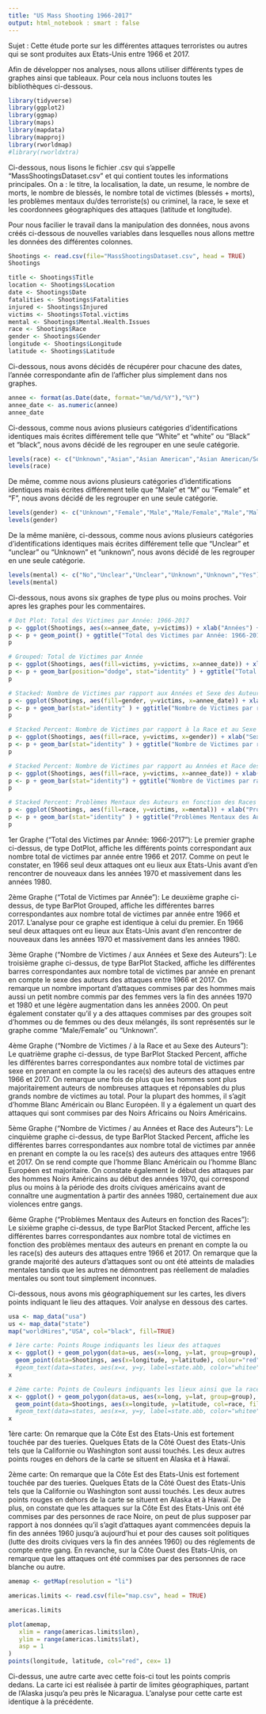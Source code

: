 ```yaml
---
title: "US Mass Shooting 1966-2017"
output: html_notebook : smart : false
---
```


Sujet : Cette étude porte sur les différentes attaques terroristes ou autres qui se sont produites aux Etats-Unis entre 1966 et 2017.


Afin de développer nos analyses, nous allons utiliser différents types de graphes ainsi que tableaux. Pour cela nous incluons toutes les bibliothèques ci-dessous.

```r

library(tidyverse)
library(ggplot2)
library(ggmap)
library(maps)
library(mapdata)
library(mapproj)
library(rworldmap)
#library(rworldxtra)

```



Ci-dessous, nous lisons le fichier .csv qui s'appelle "MassShootingsDataset.csv" et qui contient toutes les informations principales. On a : le titre, la localisation, la date, un resume, le nombre de morts, le nombre de blessés, le nombre total de victimes (blessés + morts), les problèmes mentaux du/des terroriste(s) ou criminel, la race, le sexe et les coordonnees géographiques des attaques (latitude et longitude).

Pour nous facilier le travail dans la manipulation des données, nous avons créés ci-dessous de nouvelles variables dans lesquelles nous allons mettre les données des différentes colonnes.

```r

Shootings <- read.csv(file="MassShootingsDataset.csv", head = TRUE)
Shootings

title <- Shootings$Title
location <- Shootings$Location
date <- Shootings$Date
fatalities <- Shootings$Fatalities
injured <- Shootings$Injured
victims <- Shootings$Total.victims
mental <- Shootings$Mental.Health.Issues
race <- Shootings$Race
gender <- Shootings$Gender
longitude <- Shootings$Longitude
latitude <- Shootings$Latitude

```



Ci-dessous, nous avons décidés de récupérer pour chacune des dates, l'année correspondante afin de l'afficher plus simplement dans nos graphes.

```r

annee <- format(as.Date(date, format="%m/%d/%Y"),"%Y")
annee_date <- as.numeric(annee)
annee_date

```




Ci-dessous, comme nous avions plusieurs catégories d'identifications identiques mais écrites différement telle que "White" et "white" ou "Black" et "black", 
nous avons décidé de les regrouper en une seule catégorie.

```r

levels(race) <- c("Unknown","Asian","Asian American","Asian American/Some other race","Black","Black","Black American or African American","Black American or African American/Unknown","Latino","Native American","Native American or Alaska Native","Other","Other","Two or more races","Unclear","Unknown","White","White","White","White American or European American","White American or European American/Some other Race")
levels(race)

```




De même, comme nous avions plusieurs catégories d'identifications identiques mais écrites différement telle que "Male" et "M" ou "Female" et "F", nous avons décidé de les regrouper en une seule catégorie.

```r

levels(gender) <- c("Unknown","Female","Male","Male/Female","Male","Male/Female","Unknown")
levels(gender)

```



De la même manière, ci-dessous, comme nous avions plusieurs catégories d'identifications identiques mais écrites différement telle que "Unclear" et "unclear" ou "Unknown" et "unknown", nous avons décidé de les regrouper en une seule catégorie.

```r

levels(mental) <- c("No","Unclear","Unclear","Unknown","Unknown","Yes")
levels(mental)

```



Ci-dessous, nous avons six graphes de type plus ou moins proches. Voir apres les graphes pour les commentaires.

```r

# Dot Plot: Total des Victimes par Année: 1966-2017
p <- ggplot(Shootings, aes(x=annee_date, y=victims)) + xlab("Années") + ylab("Total de Victimes") 
p <- p + geom_point() + ggtitle("Total des Victimes par Année: 1966-2017")
p

# Grouped: Total de Victimes par Année 
p <- ggplot(Shootings, aes(fill=victims, y=victims, x=annee_date)) + xlab("Années") + ylab("Total de Victimes") 
p <- p + geom_bar(position="dodge", stat="identity" ) + ggtitle("Total de Victimes par Année")
p

# Stacked: Nombre de Victimes par rapport aux Années et Sexe des Auteurs
p <- ggplot(Shootings, aes(fill=gender, y=victims, x=annee_date)) + xlab("Années") + ylab("Total de Victimes") 
p <- p + geom_bar(stat="identity" ) + ggtitle("Nombre de Victimes par rapport aux Années et Sexe des Auteurs")
p

# Stacked Percent: Nombre de Victimes par rapport à la Race et au Sexe des Auteurs
p <- ggplot(Shootings, aes(fill=race, y=victims, x=gender)) + xlab("Sexe") + ylab("Total de Victimes") 
p <- p + geom_bar(stat="identity" ) + ggtitle("Nombre de Victimes par rapport à la Race et au Sexe des Auteurs \n\n")
p

# Stacked Percent: Nombre de Victimes par rapport au Années et Race des Auteurs
p <- ggplot(Shootings, aes(fill=race, y=victims, x=annee_date)) + xlab("Années") + ylab("Total de Victimes") 
p <- p + geom_bar(stat="identity") + ggtitle("Nombre de Victimes par rapport au Années et Race des Auteurs \n\n")
p

# Stacked Percent: Problèmes Mentaux des Auteurs en fonction des Races
p <- ggplot(Shootings, aes(fill=race, y=victims, x=mental)) + xlab("Problème Mentale") + ylab("Total de Victimes") 
p <- p + geom_bar(stat="identity" ) + ggtitle("Problèmes Mentaux des Auteurs en fonction des Races \n\n")
p

```


1er Graphe ("Total des Victimes par Année: 1966-2017"): Le premier graphe ci-dessus, de type DotPlot, affiche les différents points correspondant aux nombre total                                                         de victimes par année entre 1966 et 2017. Comme on peut le constater, en 1966 seul deux attaques ont eu                                                           lieux aux Etats-Unis avant d'en rencontrer de nouveaux dans les années 1970 et massivement dans les années                                                         1980. 


2ème Graphe ("Total de Victimes par Année"): Le deuxième graphe ci-dessus, de type BarPlot Grouped, affiche les différentes barres correspondantes aux nombre                                                  total de victimes par année entre 1966 et 2017. L'analyse pour ce graphe est identique à celui du premier. En 1966                                                seul deux attaques ont eu lieux aux Etats-Unis avant d'en rencontrer de nouveaux dans les années 1970 et massivement                                              dans les années 1980. 


3ème Graphe ("Nombre de Victimes / aux Années et Sexe des Auteurs"): Le troisième graphe ci-dessus, de type BarPlot Stacked, affiche les différentes                                                                                   barres correspondantes aux nombre total de victimes par année en prenant en compte                                                                                le sexe des auteurs des attaques entre 1966 et 2017. On remarque un nombre                                                                                        important d'attaques commises par des hommes mais aussi un petit nombre commis par                                                                                des femmes vers la fin des années 1970 et 1980 et une légère augmentation dans les                                                                                années 2000. On peut également constater qu'il y a des attaques commises par des                                                                                  groupes soit d'hommes ou de femmes ou des deux mélangés, ils sont représentés sur                                                                                 le graphe comme "Male/Female" ou "Unknown". 


4ème Graphe ("Nombre de Victimes / à la Race et au Sexe des Auteurs"): Le quatrième graphe ci-dessus, de type BarPlot Stacked Percent, affiche les                                                                                       différentes barres correspondantes aux nombre total de victimes par sexe en                                                                                       prenant en compte la ou les race(s) des auteurs des attaques entre 1966 et 2017.                                                                                  On remarque une fois de plus que les hommes sont plus majoritairement auteurs de                                                                                  nombreuses attaques et réponsables du plus grands nombre de victimes au total.                                                                                    Pour la plupart des hommes, il s'agit d'homme Blanc Américain ou Blanc Européen.                                                                                  Il y a également un quart des attaques qui sont commises par des Noirs Africains ou                                                                               Noirs Américains. 


5ème Graphe ("Nombre de Victimes / au Années et Race des Auteurs"): Le cinquième graphe ci-dessus, de type BarPlot Stacked Percent, affiche les                                                                                       différentes barres correspondantes aux nombre total de victimes par année en prenant                                                                              en compte la ou les race(s) des auteurs des attaques entre 1966 et 2017. On se rend                                                                               compte que l'homme Blanc Américain ou l'homme Blanc Européen est majoritaire. On                                                                                  constate également le début des attaques par des hommes Noirs Américains au début                                                                                 des années 1970, qui correspond plus ou moins à la période des droits civiques                                                                                    américains avant de connaître une augmentation à partir des années 1980,                                                                                          certainement due aux violences entre gangs.


6ème Graphe ("Problèmes Mentaux des Auteurs en fonction des Races"): Le sixième graphe ci-dessus, de type BarPlot Stacked Percent, affiche les différentes barres                                                                      correspondantes aux nombre total de victimes en fonction des problèmes mentaux des auteurs en                                                                      prenant en compte la ou les race(s) des auteurs des attaques entre 1966 et 2017. On remarque                                                                      que la grande majorité des auteurs d'attaques sont ou ont été atteints de maladies mentales                                                                       tandis que les autres ne démontrent pas réellement de maladies mentales ou sont tout                                                                              simplement inconnues.




Ci-dessous, nous avons mis géographiquement sur les cartes, les divers points indiquant le lieu des attaques. Voir analyse en dessous des cartes.

```r

usa <- map_data("usa")
us <- map_data("state")
map("worldHires","USA", col="black", fill=TRUE)

# 1ère carte: Points Rouge indiquants les lieux des attaques
x <- ggplot() + geom_polygon(data=us, aes(x=long, y=lat, group=group), color="white", size=0.15)+
  geom_point(data=Shootings, aes(x=longitude, y=latitude), colour="red", fill="red",pch=21, size=2, alpha=I(0.7))  
  #geom_text(data=states, aes(x=x, y=y, label=state.abb, color="whitee", size=3))
x

# 2ème carte: Points de Couleurs indiquants les lieux ainsi que la race des auteurs
x <- ggplot() + geom_polygon(data=us, aes(x=long, y=lat, group=group), color="white", size=0.15)+
  geom_point(data=Shootings, aes(x=longitude, y=latitude, col=race, fill=race),pch=21, size=2)  
  #geom_text(data=states, aes(x=x, y=y, label=state.abb, color="whitee", size=3))
x

```

1ère carte: On remarque que la Côte Est des Etats-Unis est fortement touchée par des tueries. Quelques Etats de la Côté Ouest des Etats-Unis tels que la                      Californie ou Washington sont aussi touchés. Les deux autres points rouges en dehors de la carte se situent en Alaska et à Hawaï. 


2ème carte: On remarque que la Côte Est des Etats-Unis est fortement touchée par des tueries. Quelques Etats de la Côté Ouest des Etats-Unis tels que la                      Californie ou Washington sont aussi touchés. Les deux autres points rouges en dehors de la carte se situent en Alaska et à Hawaï. De plus, on constate             que les attaques sur la Côte Est des Etats-Unis ont été commises par des personnes de race Noire, on peut de plus supposer par rapport à nos données              qu'il s'agit d'attaques ayant commencées depuis la fin des années 1960 jusqu'à aujourd'hui et pour des causes soit politiques (lutte des droits                   civiques vers la fin des années 1960) ou des réglements de compte entre gang. En revanche, sur la Côte Ouest des Etats-Unis, on remarque que les                  attaques ont été commises par des personnes de race blanche ou autre.



```r

amemap <- getMap(resolution = "li")

americas.limits <- read.csv(file="map.csv", head = TRUE)

americas.limits

plot(amemap,
   xlim = range(americas.limits$lon),
   ylim = range(americas.limits$lat),
   asp = 1
)
points(longitude, latitude, col="red", cex= 1)


```

Ci-dessus, une autre carte avec cette fois-ci tout les points compris dedans. La carte ici est réalisée à partir de limites géographiques, partant de l'Alaska jusqu'a peu près le Nicaragua. L'analyse pour cette carte est identique à la précédente.











